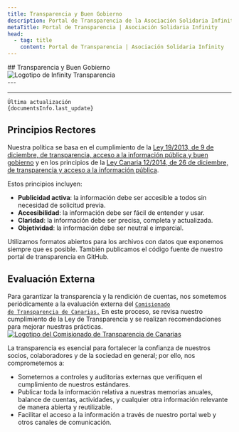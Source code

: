 ```yaml
---
title: Transparencia y Buen Gobierno 
description: Portal de Transparencia de la Asociación Solidaria Infinity. Accede a información pública, datos económicos, institucionales y de gestión con compromiso ético y de buen gobierno.
metaTitle: Portal de Transparencia | Asociación Solidaria Infinity
head:
  - tag: title
    content: Portal de Transparencia | Asociación Solidaria Infinity
---
```


<div class='header-grid'>
  <div class='alt-title'>
  ## Transparencia y Buen Gobierno
  </div>
  <Image src={logoImage} alt="Logotipo de Infinity Transparencia" />
</div>
---

<div class="three-card-grid">
  <ImageCard
    title="Información Institucional"
    description="Identidad y certificaciones."
    href="/informacion-institucional/quienes-somos/"
    imageSrc={institucionalImage}
    imageAlt="Icono de información institucional"
  />
  <ImageCard
    title="Información Organizativa"
    description="Estructura y organización interna."
    href="/informacion-organizativa/organigrama-y-estatutos/"
    imageSrc={organizativaImage}
    imageAlt="Icono de información organizativa"
  />
  <ImageCard
    title="Administradores y Directivos"
    description="Roles y perfiles del equipo directivo."
    href="/informacion-sobre-administradores-y-directivos/administradores-y-cargos-directivos"
    imageSrc={adminImage}
    imageAlt="Icono de administradores y directivos"
  />
  <ImageCard
    title="Inf. Económica y Financiera"
    description="Balances y memorias económicas."
    href="/informacion-economica-y-financiera/resultados-economicos"
    imageSrc={economicaImage}
    imageAlt="Icono de información económica y financiera"
  />
  <ImageCard
    title="Contratos y convenios"
    description="Datos de contratos y convenios públicos."
    href="/informacion-de-contratos-y-convenios/informacion-de-contratos"
    imageSrc={contratosImage}
    imageAlt="Icono de contratos y convenios"
  />
  <ImageCard
    title="Subvenciones y Ayudas"
    description="Datos de ayudas y subvenciones."
    href="/informacion-de-ayudas-y-subvenciones/ayudas-y-subvenciones"
    imageSrc={ayudasImage}
    imageAlt="Icono de subvenciones y ayudas"
  />
</div>

---

<code class="last-update">Última actualización {documentsInfo.last_update}</code>


## Principios Rectores

Nuestra política se basa en el cumplimiento de la <a href="https://www.boe.es/eli/es/l/2013/12/09/19/con" target="_blank" alt="Acceso externo a Ley 19/2013, de 9 de diciembre, de transparencia, acceso a la información pública y buen gobierno">Ley 19/2013, de 9 de diciembre, de transparencia, acceso a la información pública y buen gobierno</a> y en los principios de la <a href="https://www.boe.es/eli/es-cn/l/2014/12/26/12" target="_blank" alt="Acceso externo a Ley Canaria 12/2014, de 26 de diciembre, de transparencia y acceso a la información pública">Ley Canaria 12/2014, de 26 de diciembre, de transparencia y acceso a la información pública</a>. 

Estos principios incluyen:

- **Publicidad activa**: la información debe ser accesible a todos sin necesidad de solicitud previa.
- **Accesibilidad**: la información debe ser fácil de entender y usar.
- **Claridad**: la información debe ser precisa, completa y actualizada.
- **Objetividad**: la información debe ser neutral e imparcial.

<Aside type="tip" title="Compromiso Open Source">
  Utilizamos formatos abiertos para los archivos con datos que exponemos siempre que es posible. También publicamos el código fuente de nuestro portal de transparencia en GitHub.
</Aside>

## Evaluación Externa

Para garantizar la transparencia y la rendición de cuentas, nos sometemos periódicamente a la evaluación externa del <code><a href="https://transparenciacanarias.org/" target="_blank" alt="Acceso a la web del Comisionado de Transparencia de Canarias">Comisionado de Transparencia de Canarias.</a></code> En este proceso, se revisa nuestro cumplimiento de la Ley de Transparencia y se realizan recomendaciones para mejorar nuestras prácticas.
<a href="https://transparenciacanarias.org/" target="_blank" alt="Acceso a la web del Comisionado de Transparencia de Canarias">![Logotipo del Comisionado de Transparencia de Canarias](../../assets/images/comisionado-de-transparencia.png)</a>

La transparencia es esencial para fortalecer la confianza de nuestros socios, colaboradores y de la sociedad en general; por ello, nos comprometemos a:
- Someternos a controles y auditorías externas que verifiquen el cumplimiento de nuestros estándares.
- Publicar toda la información relativa a nuestras memorias anuales, balance de cuentas, actividades, y cualquier otra información relevante de manera abierta y reutilizable.
- Facilitar el acceso a la información a través de nuestro portal web y otros canales de comunicación.
